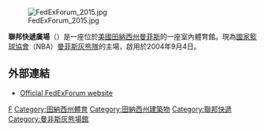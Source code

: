 {{noteTA
|G1=USState
}}
{{Infobox Stadium | stadium_name=FedExForum
| nickname= 聯邦快遞廣場
| image= [[File:Forum1memphis.jpg|250px]]
| location= 38103{{USA}}[[田納西州|田納西州]][[曼菲斯|曼菲斯]]<br /> 191 Beale Street
| owner= 曼菲斯市
| operator= Memphis Basketball, LLC.
| opened= 2004年9月4日
| construction_cost= 250 million[[美元|美元]]
| architect= 
| tenants= [[曼菲斯灰熊|曼菲斯灰熊]] ([[NBA|NBA]]) (2004年—今)
| seating_capacity= 18,119 (籃球) <br> 16,411 (冰球) <br>19,000 (演唱會)
}}

[[File:FedExForum_2015.jpg|thumb]]

'''聯邦快遞廣場'''（{{lang-en|FedExForum}}）是一座位於[[美國|美國]][[田納西州|田納西州]][[孟菲斯_(田納西州)|曼菲斯]]的一座室內體育館。現為[[國家籃球協會|國家籃球協會]]（NBA）[[曼菲斯灰熊隊|曼菲斯灰熊隊]]的主場，啟用於2004年9月4日。

==外部連結==
{{Commons category|FedExForum}}
*[http://www.fedexforum.com Official FedExForum website] {{Wayback|url=http://www.fedexforum.com/ |date=20200901034432 }} {{en}}

{{NBA Arenas}}

[[Category:美國室內體育館|F]]
[[Category:田納西州體育|Category:田納西州體育]]
[[Category:田納西州建築物|Category:田納西州建築物]]
[[Category:聯邦快遞|Category:聯邦快遞]]
[[Category:曼非斯灰熊場館|Category:曼非斯灰熊場館]]